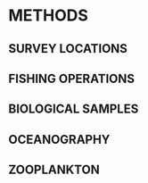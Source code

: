 # METHODS

## SURVEY LOCATIONS

## FISHING OPERATIONS

## BIOLOGICAL SAMPLES

## OCEANOGRAPHY

## ZOOPLANKTON


\clearpage
